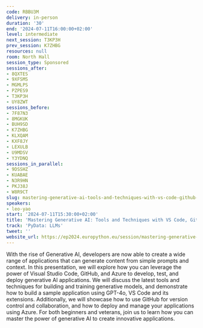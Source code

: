 ```yaml
---
code: RBBU3M
delivery: in-person
duration: '30'
end: '2024-07-11T16:00:00+02:00'
level: intermediate
next_session: T3KP3H
prev_session: K7ZHBG
resources: null
room: North Hall
session_type: Sponsored
sessions_after:
- 8QXTES
- 9XFSMS
- MGMLPS
- PZPES9
- T3KP3H
- UY8ZWT
sessions_before:
- 7F87N3
- 8MGKUK
- BUH9SD
- K7ZHBG
- KLXQAM
- KXF8JY
- LEXULB
- U9MDSV
- Y3YDNQ
sessions_in_parallel:
- 9DSSHZ
- KUABAE
- N3R9HN
- PKJ38J
- W8R9CT
slug: mastering-generative-ai-tools-and-techniques-with-vs-code-github-azure
speakers:
- leo-yao
start: '2024-07-11T15:30:00+02:00'
title: 'Mastering Generative AI: Tools and Techniques with VS Code, GitHub, Azure'
track: 'PyData: LLMs'
tweet: ''
website_url: https://ep2024.europython.eu/session/mastering-generative-ai-tools-and-techniques-with-vs-code-github-azure
---
```


With the rise of Generative AI, developers are now able to create a wide range of applications that can generate content from simple prompts and context. In this presentation, we will explore how you can leverage the power of Visual Studio Code, GitHub, and Azure to develop, test, and deploy generative AI applications. We will discuss the latest tools and techniques for building and training generative models, and demonstrate how to build a sample application using GPT-4o, VS Code and its extensions. Additionally, we will showcase how to use GitHub for version control and collaboration, and how to deploy and manage your applications using Azure. For both beginners and veterans, join us to learn how you can master the power of generative AI to create innovative applications.
